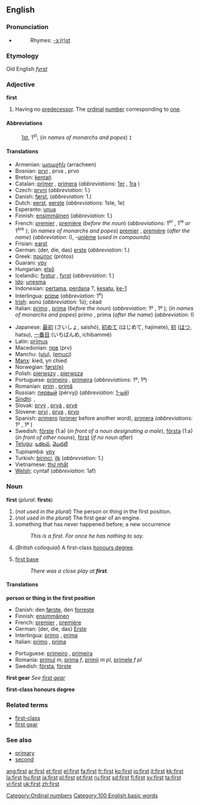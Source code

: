 ==English==

{{rank|know|much|after|96|first|down|good|never}}

===Pronunciation===
*{{audio|en-us-first.ogg|Audio (US)}}
*:Rhymes: [[Rhymes:English:-ɜː(r)st|-ɜː(r)st]]
===Etymology===
Old English ''[[fyrst]]''

===Adjective===
'''first'''

# Having no [[predecessor]]. The [[ordinal]] [[number]] corresponding to [[one]].

====Abbreviations====
:[[1st]], 1<sup>st</sup>; (''in names of monarchs and popes'') <tt>I</tt>

====Translations====
{{top}}
*Armenian: [[առաջին]] (arracheen)
*Bosnian: [[prvi]] {{m}}, prva {{f}}, prvo {{n}}
*Breton: [[kentañ]]
*Catalan: [[primer]] {{m}}, [[primera]] {{f}} (''abbreviations:'' [[1er]] {{m}}, [[1ra]] {{f}})
*Czech: [[první]] {{m}} {{f}} {{n}} (''abbreviation:'' 1.)
*Danish: [[først]], (''abbreviation:'' 1.)
*Dutch: [[eerst]], [[eerste]] (''abbreviations:'' 1ste, 1e)
*Esperanto: [[unua]]
*Finnish: [[ensimmäinen]] (''abbreviation:'' 1.)
*French: [[premier]] {{m}}, [[première]] {{f}} (''before the noun'') (''abbreviations:'' 1<sup>er</sup> {{m}}, 1<sup>re</sup> ''or'' 1<sup>ère</sup> {{f}}); (''in names of monarchs and popes'') [[premier]] {{m}}, [[première]] {{f}} (''after the name'') (''abbreviation:'' I), -[[unième]] (''used in compounds'')
*Frisian: [[earst]]
*German: (der, die, das) [[erste]] (''abbreviation:'' 1.)
*Greek: [[πρώτος]] (prótos)
*Guarani: [[ypy]]
*Hungarian: [[első]]
*Icelandic: [[fystur]] {{m}}, [[fyrst]] {{f}} (''abbreviation:'' 1.)
*[[Ido]]: [[unesma]]
*Indonesian: [[pertama]], [[perdana]] ?, [[kesatu]], [[ke-1]]
*Interlingua: [[prime]] (''abbreviation:'' 1<sup>e</sup>)
*[[Irish]]: aonú (''abbreviation:'' 1ú); céad
*Italian: [[primo]] {{m}}, [[prima]] {{f}} (''before the noun'') (''abbreviation:'' 1º {{m}}, 1ª {{f}}); (''in names of monarchs and popes'') primo {{m}}, prima {{f}} (''after the name'') (''abbreviation:'' I)
{{mid}}
*Japanese: [[最初]] (さいしょ, saishó), [[初めて]] (はじめて, hajímete), [[初]] ([[はつ]], hatsu), [[一番目]] (いちばんめ, ichibammé)
*Latin: [[primus|prīmus]]
*Macedonian: [[прв]] (prv)
*Manchu: ([[uju]]), ([[emuci]])
*[[Manx]]: kied, yn chied
*Norwegian: [[først(e)]]
*Polish: [[pierwszy]] {{m}}, [[pierwsza]] {{f}}
*Portuguese: [[primeiro]] {{m}}, [[primeira]] {{f}} (''abbreviations:'' 1º, 1ª)
*Romanian: [[prim]] {{m}}, [[primă]] {{f}}
*Russian: [[первый]] (pérvyj) (''abbreviation:'' [[1-ый]])
*[[Sindhi]]: {{SDchar|[[پهريون]]}} {{m}}, {{SDchar|[[پهرِين]]}} {{f}}
*Slovak: [[prvý]] {{m}}, [[prvá]] {{f}}, [[prvé]] {{n}}
*Slovene: [[prvi]] {{m}}, [[prva]] {{f}}, [[prvo]] {{n}}
*Spanish: [[primero]] {{m}} ([[primer]] before another word), [[primera]] {{f}} (''abbreviations:'' 1º {{m}}, 1ª {{f}})
*Swedish: [[förste]] (1:a) (''in front of a noun designating a male''), [[första]] (1:a) (''in front of other nouns''), [[först]] (''if no noun after'')
*[[Telugu]]: [[ఒకటవ]], [[మొదటి]]
*Tupinambá: [[ypy]]
*Turkish: [[birinci]], [[ilk]] (''abbreviation:'' 1.)
*Vietnamese: [[thứ nhất]]
*[[Welsh]]: cyntaf (''abbreviation:'' 1af)
{{bottom}}

===Noun===
'''first''' (''plural:'' '''firsts''')

#(''not used in the plural'') The person or thing in the first position.
#(''not used in the plural'') The first gear of an engine.
# something that has never happened before; a new occurrence
#:''This is a first. For once he has nothing to say.''
#(''British colloquial'') A first-class [[honours degree]].
#{{baseball}} [[first base]]
#: ''There was a close play at '''first'''.''


====Translations====
'''person or thing in the first position'''
{{top}}
*Danish: den [[først]]e, den [[forrest]]e
*Finnish: [[ensimmäinen]]
*French: [[premier]] {{m}}, [[première]] {{f}}
*German: (der, die, das) [[Erste]]
*Interlingua: [[primo]] {{m}}, [[prima]] {{f}}
*Italian: [[primo]] {{m}}, [[prima]] {{f}}
{{mid}}
*Portuguese: [[primeiro]] {{m}}, [[primeira]] {{f}}
*Romania: [[primul]] ''m'', [[prima]] ''f'', [[primii]] ''m pl'', [[primele]] ''f pl''
*Swedish: [[första]], [[förste]]
{{bottom}}

'''first gear'''
''See [[first gear]]''

'''first-class honours degree'''
{{top}}
{{mid}}
{{bottom}}

===Related terms===
*[[first-class]]
*[[first gear]]

===See also===
*[[primary]]
*[[second]]

[[Category:Ordinal numbers]]
[[Category:100 English basic words]]

[[ang:first]]
[[ar:first]]
[[et:first]]
[[el:first]]
[[fa:first]]
[[fr:first]]
[[ko:first]]
[[io:first]]
[[it:first]]
[[kk:first]]
[[la:first]]
[[hu:first]]
[[ja:first]]
[[pl:first]]
[[pt:first]]
[[ru:first]]
[[sd:first]]
[[fi:first]]
[[sv:first]]
[[ta:first]]
[[vi:first]]
[[uk:first]]
[[zh:first]]